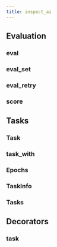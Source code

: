 ```yaml
---
title: inspect_ai
---
```


<!-- TOOD: Main reference page? -->
<!-- TODO: CLI reference -->
<!-- TODO: Cross linking and cross referencing  -->


## Evaluation

### eval
### eval_set
### eval_retry
### score

## Tasks

### Task
### task_with
### Epochs
### TaskInfo
### Tasks

## Decorators

### task
